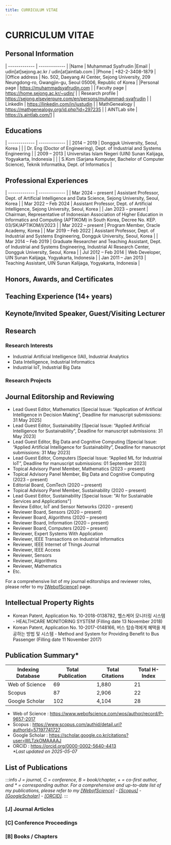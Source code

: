 ```yaml
---
title: CURRICULUM VITAE
---
```





# CURRICULUM VITAE

## Personal Information
| ------------- | ------------- |
|Name	|  Muhammad Syafrudin
|Email	|  udin[at]sejong.ac.kr / udin[at]aintlab.com |
|Phone	|  +82-2-3408-1879 |
|Office address	|  No. 502, Daeyang AI Center, Sejong University, 209 Neungdong-ro, Gwangjin-gu, Seoul 05006, Republic of Korea |
|Personal page | https://muhammadsyafrudin.com |
| Faculty page | https://home.sejong.ac.kr/~udin/ | 
| Research profile | https://sejong.elsevierpure.com/en/persons/muhammad-syafrudin   |
| LinkedIn | https://linkedin.com/in/justudin |
| MathGenealogy | https://mathgenealogy.org/id.php?id=297235 |
| AINTLab site | https://s.aintlab.com/1 | 


## Educations
| ------------- | ------------- |
| 2014 – 2019	| Dongguk University, Seoul, Korea |
| | Dr. Eng (Doctor of Engineering), Dept. of Industrial and Systems Engineering |
| 2009 – 2013	| Universitas Islam Negeri (UIN) Sunan Kalijaga, Yogyakarta, Indonesia |
| | S.Kom (Sarjana Komputer, Bachelor of Computer Science), Teknik Informatika, Dept. of Informatics |


## Professional Experiences
| ------------- | ------------- |
| Mar 2024 – present	| Assistant Professor, Dept. of Artificial Intelligence and Data Science, Sejong University, Seoul, Korea |
| Mar 2022 – Feb 2024	| Assistant Professor, Dept. of Artificial Intelligence, Sejong University, Seoul, Korea |
| Jan 2023 – present 	| Chairman, Representative of Indonesian Association of Higher Education in Informatics and Computing (APTIKOM) in South Korea, Decree No. KEP. 03/SK/APTIKOM/I/2023 |
| Mar 2022 – present	| Program Member, Oracle Academy, Korea  |
| Mar 2019 – Feb 2022	| Assistant Professor, Dept. of Industrial and Systems Engineering, Dongguk University, Seoul, Korea |
| Mar 2014 – Feb 2019	| Graduate Researcher and Teaching Assistant, Dept. of Industrial and Systems Engineering, Industrial AI Research Center, Dongguk University, Seoul, Korea |
| Jul 2012 – Feb 2014 	| Web Developer, UIN Sunan Kalijaga, Yogyakarta, Indonesia |
| Jan 2011 – Jan 2013	| Teaching Assistant, UIN Sunan Kalijaga, Yogyakarta, Indonesia | 


## Honors, Awards, and Certificates


## Teaching Experience (14+ years)


## Keynote/Invited Speaker, Guest/Visiting Lecturer


## Research
### Research Interests
- Industrial Artificial Intelligence (IAI), Industrial Analytics
- Data Intelligence, Industrial Informatics
- Industrial IoT, Industrial Big Data

### Research Projects
<Projects />

## Journal Editorship and Reviewing
- Lead Guest Editor, Mathematics [Special Issue:  “Application of Artificial Intelligence in Decision Making", Deadline for manuscript submissions: 31 May 2025]
- Lead Guest Editor, Sustainability [Special Issue:  “Applied Artificial Intelligence for Sustainability", Deadline for manuscript submissions: 31 May 2023]
- Lead Guest Editor, Big Data and Cognitive Computing [Special Issue: “Applied Artificial Intelligence for Sustainability”, Deadline for manuscript submissions: 31 May 2023]
- Lead Guest Editor, Computers [Special Issue: “Applied ML for Industrial IoT”, Deadline for manuscript submissions: 01 September 2023]
- Topical Advisory Panel Member, Mathematics (2023 – present)
- Topical Advisory Panel Member, Big Data and Cognitive Computing (2023 – present)
- Editorial Board, ComTech (2020 – present)
- Topical Advisory Panel Member, Sustainability (2020 – present)
- Lead Guest Editor, Sustainability [Special Issue: "AI for Sustainable Services and Applications"]
- Review Editor, IoT and Sensor Networks (2020 – present)
- Reviewer Board, Sensors (2020 – present)
- Reviewer Board, Algorithms (2020 – present)
- Reviewer Board, Information (2020 – present)
- Reviewer Board, Computers (2020 – present)
- Reviewer, Expert Systems With Application
- Reviewer, IEEE Transactions on Industrial Informatics
- Reviewer, IEEE Internet of Things Journal
- Reviewer, IEEE Access
- Reviewer, Sensors
- Reviewer, Algorithms
- Reviewer, Mathematics
- Etc.

For a comprehensive list of my journal editorships and reviewer roles, please refer to my <a target='_blank' alt='link' rel='noopener noreferrer' href='https://www.webofscience.com/wos/author/record/1733012'>[WebofScience]</a> page.


## Intellectual Property Rights
- Korean Patent, Application No. 10-2018-0138782, 헬스케어 모니터링 시스템 - HEALTHCARE MONITORING SYSTEM (Filling date 13 November 2018)
- Korean Patent, Application No. 10-2017-0148166, 버스 탑승객에게 혜택을 제공하는 방법 및 시스템 - Method and System for Providing Benefit to Bus Passenger (Filling date 11 November 2017)


## Publication Summary*
| Indexing Database | Total Publication | Total Citations | Total H-Index |
| ------------- | ------------- | ------------- | ------------- |
| Web of Science | 69 | 1,880 | 21 |
| Scopus | 87 | 2,906 | 22 |
| Google Scholar | 102 | 4,104 | 28 |

- Web of Science	: https://www.webofscience.com/wos/author/record/P-9657-2017 
- Scopus		: https://www.scopus.com/authid/detail.uri?authorId=57197741727 
- Google Scholar	: https://scholar.google.co.kr/citations?user=WLTzkOMAAAAJ 
- ORCID		: https://orcid.org/0000-0002-5640-4413  
<i>*Last updated on 2025-05-07</i>

## List of Publications
:::info
<i>J = journal, C = conference, B = book/chapter, + = co-first author, and * = corresponding author. For a comprehensive and up-to-date list of my publications, please refer to my <a target='_blank' alt='link' rel='noopener noreferrer' href='https://www.webofscience.com/wos/author/record/1733012'>[WebofScience]</a> - <a target='_blank' alt='link' rel='noopener noreferrer' href='https://www.scopus.com/authid/detail.uri?authorId=57197741727'>[Scopus]</a> - <a target='_blank' alt='link' rel='noopener noreferrer' href='https://scholar.google.com/citations?hl=en&user=WLTzkOMAAAAJ&view_op=list_works&sortby=pubdate'>[GoogleScholar]</a> - <a target='_blank' alt='link' rel='noopener noreferrer' href='https://orcid.org/0000-0002-5640-4413'>[ORCID]</a>.</i>
:::

### [J] Journal Articles
<Journals />


### [C] Conference Proceedings
<Conferences />


### [B] Books / Chapters
<Books />

